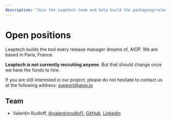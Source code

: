 ```yaml
---
description: "Join the Leaptech team and help build the packaging/release management tool of tomorrow."
---
```


# Open positions

Leaptech builds the tool every release manager dreams of, AIOP. We are based in Paris, France.

**Leaptech is not currently recruiting anyone**. But that should change once we have the funds to hire.

If you are still interested in our project, please do not hesitate to contact us at the following address: support@aiop.io

## Team

- Valentin Rudloff, [@valentinrudlof1](https://x.com/valentinrudlof1), [GitHub](https://github.com/Gamma-Software), [Linkedin](https://www.linkedin.com/in/rudloffvalentin/)